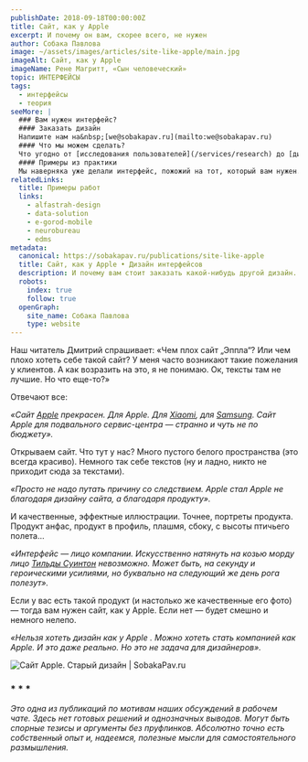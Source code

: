 ```yaml
---
publishDate: 2018-09-18T00:00:00Z
title: Сайт, как у Apple
excerpt: И почему он вам, скорее всего, не нужен
author: Собака Павлова
image: ~/assets/images/articles/site-like-apple/main.jpg
imageAlt: Сайт, как у Apple
imageName: Рене Магритт, «Сын человеческий»
topic: ИНТЕРФЕЙСЫ
tags:
  - интерфейсы
  - теория
seeMore: |
  ### Вам нужен интерфейс?
  #### Заказать дизайн
  Напишите нам на&nbsp;[we@sobakapav.ru](mailto:we@sobakapav.ru)
  #### Что мы можем сделать?
  Что угодно от [исследования пользователей](/services/research) до [дизайна интерфейса под ключ](/services/ux-design). 
  #### Примеры из практики
  Мы наверняка уже делали интерфейс, пожожий на тот, который вам нужен. [Проверьте](https://sobakapav.ru/portfolio).
relatedLinks:
  title: Примеры работ
  links:
    - alfastrah-design
    - data-solution
    - e-gorod-mobile
    - neurobureau
    - edms
metadata:
  canonical: https://sobakapav.ru/publications/site-like-apple
  title: Сайт, как у Apple • Дизайн интерфейсов
  description: И почему вам стоит заказать какой-нибудь другой дизайн.
  robots:
    index: true
    follow: true
  openGraph:
    site_name: Собака Павлова
    type: website
---
```



Наш читатель Дмитрий спрашивает: «Чем плох сайт „Эппла“? Или чем плохо хотеть себе такой сайт? У меня часто возникают такие пожелания у клиентов. А как возразить на это, я не понимаю. Ок, тексты там не лучшие. Но что еще-то?»

Отвечают все:

_«Сайт [Apple](https://www.apple.com/) прекрасен. Для Apple. Для [Xiaomi](https://www.mi.com/ru/), для [Samsung](https://www.samsung.com/ru/). Сайт Apple для подвального сервис-центра — странно и чуть не по бюджету»._

Открываем сайт. Что тут у нас? Много пустого белого пространства (это всегда красиво). Немного так себе текстов (ну и ладно, никто не приходит сюда за текстами).

_«Просто не надо путать причину со следствием. Apple стал Apple не благодаря дизайну сайта, а благодаря продукту»._

И качественные, эффектные иллюстрации. Точнее, портреты продукта. Продукт анфас, продукт в профиль, плашмя, сбоку, с высоты птичьего полета…

_«Интерфейс — лицо компании. Искусственно натянуть на козью морду лицо [Тильды Суинтон](https://ru.wikipedia.org/wiki/%D0%A1%D1%83%D0%B8%D0%BD%D1%82%D0%BE%D0%BD,_%D0%A2%D0%B8%D0%BB%D1%8C%D0%B4%D0%B0) невозможно. Может быть, на секунду и героическими усилиями, но буквально на следующий же день рога полезут»._

Если у вас есть такой продукт (и настолько же качественные его фото) — тогда вам нужен сайт, как у Apple. Если нет — будет смешно и немного нелепо.

_«Нельзя хотеть дизайн как у Apple . Можно хотеть стать компанией как Apple. И это даже реально. Но это не задача для дизайнеров»._

![Сайт Apple. Старый дизайн | SobakaPav.ru](~/assets/images/articles/site-like-apple/1.jpeg)

### * * *

_Это одна из публикаций по мотивам наших обсуждений в рабочем чате. Здесь нет готовых решений и однозначных выводов. Могут быть спорные тезисы и аргументы без пруфлинков. Абсолютно точно есть собственный опыт и, надеемся, полезные мысли для самостоятельного размышления._

